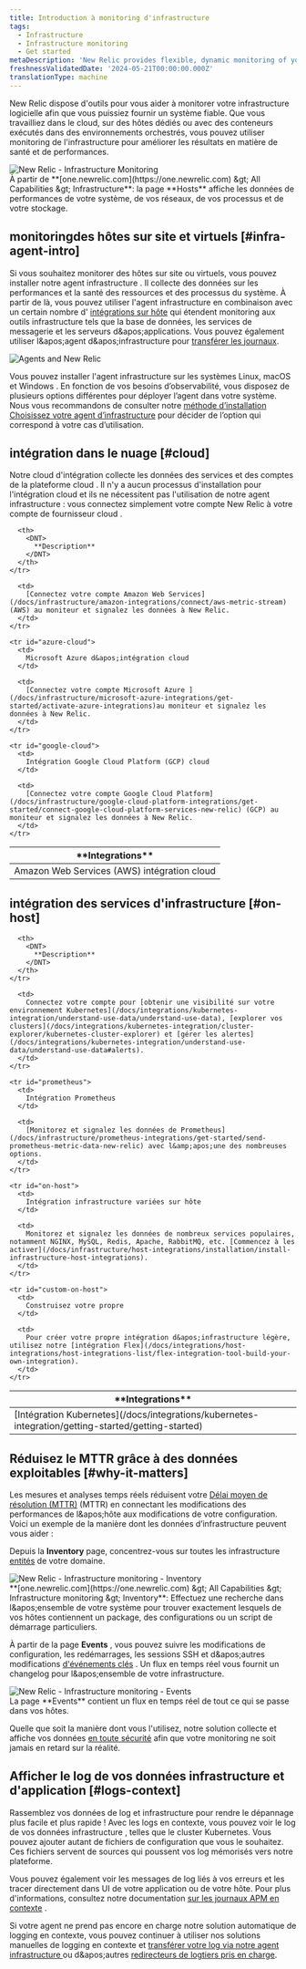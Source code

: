 ```yaml
---
title: Introduction à monitoring d'infrastructure
tags:
  - Infrastructure
  - Infrastructure monitoring
  - Get started
metaDescription: 'New Relic provides flexible, dynamic monitoring of your entire infrastructure. Learn about features, installation, and use cases.'
freshnessValidatedDate: '2024-05-21T00:00:00.000Z'
translationType: machine
---
```


New Relic dispose d&apos;outils pour vous aider à monitorer votre infrastructure logicielle afin que vous puissiez fournir un système fiable. Que vous travailliez dans le cloud, sur des hôtes dédiés ou avec des conteneurs exécutés dans des environnements orchestrés, vous pouvez utiliser monitoring de l&apos;infrastructure pour améliorer les résultats en matière de santé et de performances.

<img title="New Relic - Infrastructure Monitoring" alt="New Relic - Infrastructure Monitoring" src="/images/infrastructure_screenshot-overview.webp" />

<figcaption>
  À partir de <DNT>**[one.newrelic.com](https://one.newrelic.com) &amp;gt; All Capabilities &amp;gt; Infrastructure**</DNT>: la page <DNT>**Hosts**</DNT> affiche les données de performances de votre système, de vos réseaux, de vos processus et de votre stockage.
</figcaption>

## monitoringdes hôtes sur site et virtuels [#infra-agent-intro]

Si vous souhaitez monitorer des hôtes sur site ou virtuels, vous pouvez installer notre agent infrastructure . Il collecte des données sur les performances et la santé des ressources et des processus du système. À partir de là, vous pouvez utiliser l&apos;agent infrastructure en combinaison avec un certain nombre d&apos; [intégrations sur hôte](/docs/integrations/host-integrations/getting-started/introduction-host-integrations) qui étendent monitoring aux outils infrastructure tels que la base de données, les services de messagerie et les serveurs d&amp;apos;applications. Vous pouvez également utiliser l&amp;apos;agent d&amp;apos;infrastructure pour [transférer les journaux](/docs/logs/enable-log-monitoring-new-relic/enable-log-monitoring-new-relic/forward-your-logs-using-infrastructure-agent).

<img title="Agents and New Relic" alt="Agents and New Relic" src="/images/infrastructure_diagram_angets-and-nr.webp" />

Vous pouvez installer l&apos;agent infrastructure sur les systèmes Linux, macOS et Windows . En fonction de vos besoins d’observabilité, vous disposez de plusieurs options différentes pour déployer l’agent dans votre système. Nous vous recommandons de consulter notre [méthode d’installation Choisissez votre agent d’infrastructure](/docs/infrastructure/infrastructure-monitoring/get-started/choose-infra-install-method) pour décider de l’option qui correspond à votre cas d’utilisation.

## intégration dans le nuage [#cloud]

Notre cloud d&apos;intégration collecte les données des services et des comptes de la plateforme cloud . Il n&apos;y a aucun processus d&apos;installation pour l&apos;intégration cloud et ils ne nécessitent pas l&apos;utilisation de notre agent infrastructure : vous connectez simplement votre compte New Relic à votre compte de fournisseur cloud .

<table id="overview">
  <thead>
    <tr>
      <th style={{ width: "250px" }}>
        <DNT>
          **Integrations**
        </DNT>
      </th>

      <th>
        <DNT>
          **Description**
        </DNT>
      </th>
    </tr>
  </thead>

  <tbody>
    <tr id="aws-cloud">
      <td>
        Amazon Web Services (AWS) intégration cloud
      </td>

      <td>
        [Connectez votre compte Amazon Web Services](/docs/infrastructure/amazon-integrations/connect/aws-metric-stream) (AWS) au moniteur et signalez les données à New Relic.
      </td>
    </tr>

    <tr id="azure-cloud">
      <td>
        Microsoft Azure d&apos;intégration cloud
      </td>

      <td>
        [Connectez votre compte Microsoft Azure ](/docs/infrastructure/microsoft-azure-integrations/get-started/activate-azure-integrations)au moniteur et signalez les données à New Relic.
      </td>
    </tr>

    <tr id="google-cloud">
      <td>
        Intégration Google Cloud Platform (GCP) cloud
      </td>

      <td>
        [Connectez votre compte Google Cloud Platform](/docs/infrastructure/google-cloud-platform-integrations/get-started/connect-google-cloud-platform-services-new-relic) (GCP) au moniteur et signalez les données à New Relic.
      </td>
    </tr>
  </tbody>
</table>

## intégration des services d&apos;infrastructure [#on-host]

<table>
  <thead>
    <tr>
      <th style={{ width: "250px" }}>
        <DNT>
          **Integrations**
        </DNT>
      </th>

      <th>
        <DNT>
          **Description**
        </DNT>
      </th>
    </tr>
  </thead>

  <tbody>
    <tr>
      <td>
        [Intégration Kubernetes](/docs/integrations/kubernetes-integration/getting-started/getting-started)
      </td>

      <td>
        Connectez votre compte pour [obtenir une visibilité sur votre environnement Kubernetes](/docs/integrations/kubernetes-integration/understand-use-data/understand-use-data), [explorer vos clusters](/docs/integrations/kubernetes-integration/cluster-explorer/kubernetes-cluster-explorer) et [gérer les alertes](/docs/integrations/kubernetes-integration/understand-use-data/understand-use-data#alerts).
      </td>
    </tr>

    <tr id="prometheus">
      <td>
        Intégration Prometheus
      </td>

      <td>
        [Monitorez et signalez les données de Prometheus](/docs/infrastructure/prometheus-integrations/get-started/send-prometheus-metric-data-new-relic) avec l&amp;apos;une des nombreuses options.
      </td>
    </tr>

    <tr id="on-host">
      <td>
        Intégration infrastructure variées sur hôte
      </td>

      <td>
        Monitorez et signalez les données de nombreux services populaires, notamment NGINX, MySQL, Redis, Apache, RabbitMQ, etc. [Commencez à les activer](/docs/infrastructure/host-integrations/installation/install-infrastructure-host-integrations).
      </td>
    </tr>

    <tr id="custom-on-host">
      <td>
        Construisez votre propre
      </td>

      <td>
        Pour créer votre propre intégration d&apos;infrastructure légère, utilisez notre [intégration Flex](/docs/integrations/host-integrations/host-integrations-list/flex-integration-tool-build-your-own-integration).
      </td>
    </tr>
  </tbody>
</table>

## Réduisez le MTTR grâce à des données exploitables [#why-it-matters]

Les mesures et analyses temps réels réduisent votre [Délai moyen de résolution (MTTR)](https://newrelic.com/devops/how-to-reduce-mttr) (MTTR) en connectant les modifications des performances de l&amp;apos;hôte aux modifications de votre configuration. Voici un exemple de la manière dont les données d’infrastructure peuvent vous aider :

Depuis la <DNT>**Inventory**</DNT> page, concentrez-vous sur toutes les infrastructure [entités](/docs/new-relic-one/use-new-relic-one/core-concepts/what-entity-new-relic) de votre domaine.

<img title="New Relic - Infrastructure monitoring - Inventory" alt="New Relic - Infrastructure monitoring - Inventory" src="/images/infrastructure_screenshot-full_inventory-page.webp" />

<figcaption>
  <DNT>**[one.newrelic.com](https://one.newrelic.com) &amp;gt; All Capabilities &amp;gt; Infrastructure monitoring &amp;gt; Inventory**</DNT>: Effectuez une recherche dans l&amp;apos;ensemble de votre système pour trouver exactement lesquels de vos hôtes contiennent un package, des configurations ou un script de démarrage particuliers.
</figcaption>

À partir de la page <DNT>**Events**</DNT> , vous pouvez suivre les modifications de configuration, les redémarrages, les sessions SSH et d&amp;apos;autres modifications [d&apos;événements clés](/docs/infrastructure-events-page#types) . Un flux en temps réel vous fournit un changelog pour l&amp;apos;ensemble de votre infrastructure.

<img title="New Relic - Infrastructure monitoring - Events" alt="New Relic - Infrastructure monitoring - Events" src="/images/infrastructure_screenshot-full_events-page.webp" />

<figcaption>
  La page <DNT>**Events**</DNT> contient un flux en temps réel de tout ce qui se passe dans vos hôtes.
</figcaption>

Quelle que soit la manière dont vous l&apos;utilisez, notre solution collecte et affiche vos données [en toute sécurité](/docs/infrastructure/new-relic-infrastructure/getting-started/infrastructure-security) afin que votre monitoring ne soit jamais en retard sur la réalité.

## Afficher le log de vos données infrastructure et d&apos;application [#logs-context]

Rassemblez vos données de log et infrastructure pour rendre le dépannage plus facile et plus rapide ! Avec les logs en contexte, vous pouvez voir le log de vos données infrastructure , telles que le cluster Kubernetes. Vous pouvez ajouter autant de fichiers de configuration que vous le souhaitez. Ces fichiers servent de sources qui poussent vos log mémorisés vers notre plateforme.

Vous pouvez également voir les messages de log liés à vos erreurs et les tracer directement dans UI de votre application ou de votre hôte. Pour plus d&apos;informations, consultez notre documentation [sur les journaux APM en contexte](/docs/apm/new-relic-apm/getting-started/get-started-logs-context) .

Si votre <InlinePopover type="apm" />agent ne prend pas encore en charge notre solution automatique de logging en contexte, vous pouvez continuer à utiliser nos solutions manuelles de logging en contexte et [transférer votre log via notre agent infrastructure ](/docs/logs/forward-logs/forward-your-logs-using-infrastructure-agent/)ou d&amp;apos;autres [redirecteurs de logtiers pris en charge](/docs/logs/forward-logs/enable-log-management-new-relic).